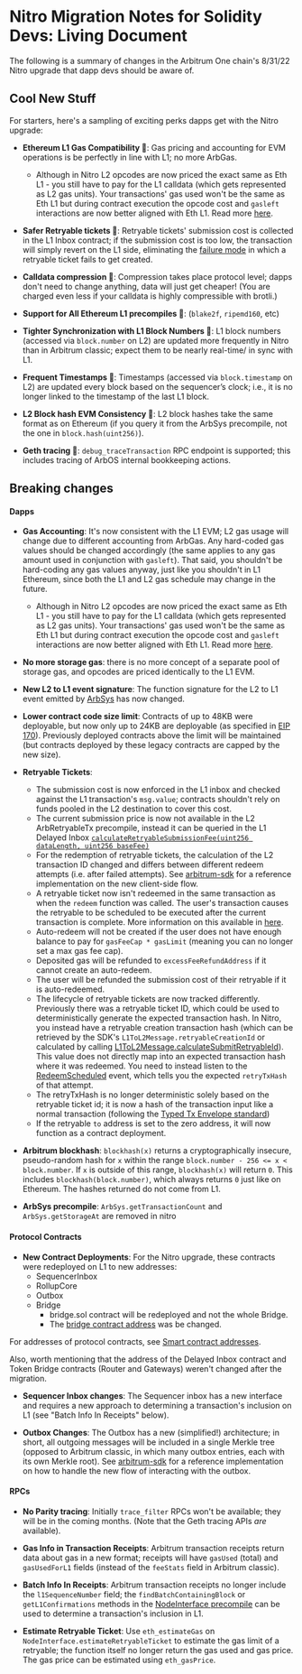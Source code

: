 # Nitro Migration Notes for Solidity Devs: Living Document

The following is a summary of changes in the Arbitrum One chain's 8/31/22 Nitro upgrade that dapp devs should be aware of.

## Cool New Stuff

For starters, here's a sampling of exciting perks dapps get with the Nitro upgrade:

- **Ethereum L1 Gas Compatibility 🥳**: Gas pricing and accounting for EVM operations is be perfectly in line with L1; no more ArbGas.

  - Although in Nitro L2 opcodes are now priced the exact same as Eth L1 - you still have to pay for the L1 calldata (which gets represented as L2 gas units). Your transactions' gas used won't be the same as Eth L1 but during contract execution the opcode cost and `gasleft` interactions are now better aligned with Eth L1. Read more [here](https://medium.com/offchainlabs/understanding-arbitrum-2-dimensional-fees-fd1d582596c9).

- **Safer Retryable tickets 🥳**: Retryable tickets' submission cost is collected in the L1 Inbox contract; if the submission cost is too low, the transaction will simply revert on the L1 side, eliminating the [failure mode](https://developer.offchainlabs.com/docs/l1_l2_messages#important-note-about-base-submission-fee) in which a retryable ticket fails to get created.

- **Calldata compression 🥳**: Compression takes place protocol level; dapps don't need to change anything, data will just get cheaper! (You are charged even less if your calldata is highly compressible with brotli.)

- **Support for All Ethereum L1 precompiles 🥳**: (`blake2f`, `ripemd160`, etc)

- **Tighter Synchronization with L1 Block Numbers 🥳**: L1 block numbers (accessed via `block.number` on L2) are updated more frequently in Nitro than in Arbitrum classic; expect them to be nearly real-time/ in sync with L1.

- **Frequent Timestamps 🥳**: Timestamps (accessed via `block.timestamp` on L2) are updated every block based on the sequencer’s clock; i.e., it is no longer linked to the timestamp of the last L1 block.

- **L2 Block hash EVM Consistency 🥳**: L2 block hashes take the same format as on Ethereum (if you query it from the ArbSys precompile, not the one in `block.hash(uint256)`).

- **Geth tracing 🥳**: `debug_traceTransaction` RPC endpoint is supported; this includes tracing of ArbOS internal bookkeeping actions.

## Breaking changes

#### Dapps

- **Gas Accounting**: It's now consistent with the L1 EVM; L2 gas usage will change due to different accounting from ArbGas. Any hard-coded gas values should be changed accordingly (the same applies to any gas amount used in conjunction with `gasleft`). That said, you shouldn't be hard-coding any gas values anyway, just like you shouldn't in L1 Ethereum, since both the L1 and L2 gas schedule may change in the future.

  - Although in Nitro L2 opcodes are now priced the exact same as Eth L1 - you still have to pay for the L1 calldata (which gets represented as L2 gas units). Your transactions' gas used won't be the same as Eth L1 but during contract execution the opcode cost and `gasleft` interactions are now better aligned with Eth L1. Read more [here](https://medium.com/offchainlabs/understanding-arbitrum-2-dimensional-fees-fd1d582596c9).

- **No more storage gas**: there is no more concept of a separate pool of storage gas, and opcodes are priced identically to the L1 EVM.

- **New L2 to L1 event signature**: The function signature for the L2 to L1 event emitted by [ArbSys](/build-decentralized-apps/precompiles/02-reference.mdx#arbsys) has now changed.

- **Lower contract code size limit**: Contracts of up to 48KB were deployable, but now only up to 24KB are deployable (as specified in [EIP 170](https://eips.ethereum.org/EIPS/eip-170)). Previously deployed contracts above the limit will be maintained (but contracts deployed by these legacy contracts are capped by the new size).

- **Retryable Tickets**:
  - The submission cost is now enforced in the L1 inbox and checked against the L1 transaction's `msg.value`; contracts shouldn't rely on funds pooled in the L2 destination to cover this cost.
  - The current submission price is now not available in the L2 ArbRetryableTx precompile, instead it can be queried in the L1 Delayed Inbox [`calculateRetryableSubmissionFee(uint256 dataLength, uint256 baseFee)`](https://github.com/OffchainLabs/nitro/blob/01412b3cd0fca28bf9931407ca1ccfeb8714d478/contracts/src/bridge/Inbox.sol#L262)
  - For the redemption of retryable tickets, the calculation of the L2 transaction ID changed and differs between different redeem attempts (i.e. after failed attempts). See [arbitrum-sdk](https://github.com/offchainlabs/arbitrum-sdk/tree/c-nitro-stable) for a reference implementation on the new client-side flow.
  - A retryable ticket now isn't redeemed in the same transaction as when the `redeem` function was called. The user's transaction causes the retryable to be scheduled to be executed after the current transaction is complete. More information on this available in [here](/how-arbitrum-works/arbos/introduction.mdx#redeeming-a-retryable).
  - Auto-redeem will not be created if the user does not have enough balance to pay for `gasFeeCap * gasLimit` (meaning you can no longer set a max gas fee cap).
  - Deposited gas will be refunded to `excessFeeRefundAddress` if it cannot create an auto-redeem.
  - The user will be refunded the submission cost of their retryable if it is auto-redeemed.
  - The lifecycle of retryable tickets are now tracked differently. Previously there was a retryable ticket ID, which could be used to deterministically generate the expected transaction hash. In Nitro, you instead have a retryable creation transaction hash (which can be retrieved by the SDK's `L1ToL2Message.retryableCreationId` or calculated by calling [L1ToL2Message.calculateSubmitRetryableId](https://github.com/OffchainLabs/arbitrum-sdk/blob/105bf73cb788231b6e63c510713f460b36699fcd/src/lib/message/L1ToL2Message.ts#L109-L155)). This value does not directly map into an expected transaction hash where it was redeemed. You need to instead listen to the [RedeemScheduled](https://github.com/OffchainLabs/nitro/blob/ec70ed7527597e7e1e8380a59c07e8449885e408/contracts/src/precompiles/ArbRetryableTx.sol#L85-L93) event, which tells you the expected `retryTxHash` of that attempt.
  - The retryTxHash is no longer deterministic solely based on the retryable ticket id; it is now a hash of the transaction input like a normal transaction (following the [Typed Tx Envelope standard](https://eips.ethereum.org/EIPS/eip-2718))
  - If the retryable `to` address is set to the zero address, it will now function as a contract deployment.
- **Arbitrum blockhash**: `blockhash(x)` returns a cryptographically insecure, pseudo-random hash for `x` within the range `block.number - 256 <= x < block.number`. If `x` is outside of this range, `blockhash(x)` will return `0`. This includes `blockhash(block.number)`, which always returns `0` just like on Ethereum. The hashes returned do not come from L1.
- **ArbSys precompile**: `ArbSys.getTransactionCount` and `ArbSys.getStorageAt` are removed in nitro

#### Protocol Contracts

- **New Contract Deployments**: For the Nitro upgrade, these contracts were redeployed on L1 to new addresses:
  - SequencerInbox
  - RollupCore
  - Outbox
  - Bridge
    - bridge.sol contract will be redeployed and not the whole Bridge.
    - The [bridge contract address](https://etherscan.io/address/0x011B6E24FfB0B5f5fCc564cf4183C5BBBc96D515) was be changed.

For addresses of protocol contracts, see [Smart contract addresses](/build-decentralized-apps/reference/02-useful-addresses.mdx).

Also, worth mentioning that the address of the Delayed Inbox contract and Token Bridge contracts (Router and Gateways) weren't changed after the migration.

- **Sequencer Inbox changes**: The Sequencer inbox has a new interface and requires a new approach to determining a transaction's inclusion on L1 (see "Batch Info In Receipts" below).

- **Outbox Changes**: The Outbox has a new (simplified!) architecture; in short, all outgoing messages will be included in a single Merkle tree (opposed to Arbitrum classic, in which many outbox entries, each with its own Merkle root). See [arbitrum-sdk](https://github.com/offchainlabs/arbitrum-sdk/tree/c-nitro) for a reference implementation on how to handle the new flow of interacting with the outbox.

#### RPCs

- **No Parity tracing**: Initially `trace_filter` RPCs won't be available; they will be in the coming months. (Note that the Geth tracing APIs _are_ available).

- **Gas Info in Transaction Receipts**: Arbitrum transaction receipts return data about gas in a new format; receipts will have `gasUsed` (total) and `gasUsedForL1` fields (instead of the `feeStats` field in Arbitrum classic).

- **Batch Info In Receipts**: Arbitrum transaction receipts no longer include the `l1SequenceNumber` field; the `findBatchContainingBlock` or `getL1Confirmations` methods in the [NodeInterface precompile](/how-arbitrum-works/gas-fees.mdx#nodeinterfacesol) can be used to determine a transaction's inclusion in L1.

- **Estimate Retryable Ticket**: Use `eth_estimateGas` on `NodeInterface.estimateRetryableTicket` to estimate the gas limit of a retryable; the function itself no longer return the gas used and gas price. The gas price can be estimated using `eth_gasPrice`.
